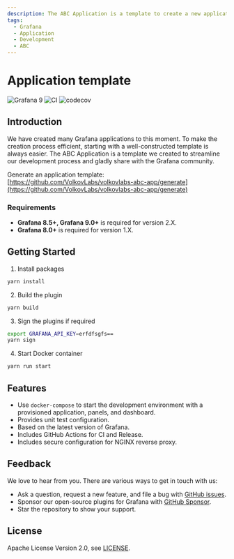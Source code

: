 ```yaml
---
description: The ABC Application is a template to create a new application plugin for Grafana.
tags:
  - Grafana
  - Application
  - Development
  - ABC
---
```


# Application template

![Grafana 9](https://img.shields.io/badge/Grafana-9.1.6-orange)
![CI](https://github.com/volkovlabs/volkovlabs-abc-app/workflows/CI/badge.svg)
![codecov](https://codecov.io/gh/VolkovLabs/volkovlabs-abc-app/branch/main/graph/badge.svg)

## Introduction

We have created many Grafana applications to this moment. To make the creation process efficient, starting with a well-constructed template is always easier. The ABC Application is a template we created to streamline our development process and gladly share with the Grafana community.

Generate an application template: [https://github.com/VolkovLabs/volkovlabs-abc-app/generate](https://github.com/VolkovLabs/volkovlabs-abc-app/generate)

### Requirements

- **Grafana 8.5+, Grafana 9.0+** is required for version 2.X.
- **Grafana 8.0+** is required for version 1.X.

## Getting Started

1. Install packages

```bash
yarn install
```

2. Build the plugin

```bash
yarn build
```

3. Sign the plugins if required

```bash
export GRAFANA_API_KEY=erfdfsgfs==
yarn sign
```

4. Start Docker container

```bash
yarn run start
```

## Features

- Use `docker-compose` to start the development environment with a provisioned application, panels, and dashboard.
- Provides unit test configuration.
- Based on the latest version of Grafana.
- Includes GitHub Actions for CI and Release.
- Includes secure configuration for NGINX reverse proxy.

## Feedback

We love to hear from you. There are various ways to get in touch with us:

- Ask a question, request a new feature, and file a bug with [GitHub issues](https://github.com/volkovlabs/volkovlabs-abc-app/issues/new/choose).
- Sponsor our open-source plugins for Grafana with [GitHub Sponsor](https://github.com/sponsors/VolkovLabs).
- Star the repository to show your support.

## License

Apache License Version 2.0, see [LICENSE](https://github.com/volkovlabs/volkovlabs-abc-app/blob/main/LICENSE).
